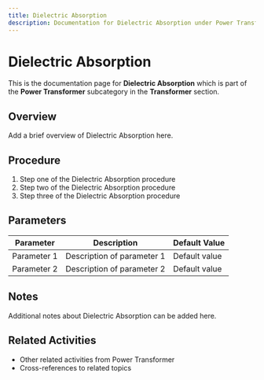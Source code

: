 ```yaml
---
title: Dielectric Absorption
description: Documentation for Dielectric Absorption under Power Transformer in Transformer category
---
```


# Dielectric Absorption

This is the documentation page for **Dielectric Absorption** which is part of the **Power Transformer** subcategory in the **Transformer** section.

## Overview

Add a brief overview of Dielectric Absorption here.

## Procedure

1. Step one of the Dielectric Absorption procedure
2. Step two of the Dielectric Absorption procedure
3. Step three of the Dielectric Absorption procedure

## Parameters

| Parameter | Description | Default Value |
|-----------|-------------|---------------|
| Parameter 1 | Description of parameter 1 | Default value |
| Parameter 2 | Description of parameter 2 | Default value |

## Notes

Additional notes about Dielectric Absorption can be added here.

## Related Activities

- Other related activities from Power Transformer
- Cross-references to related topics

